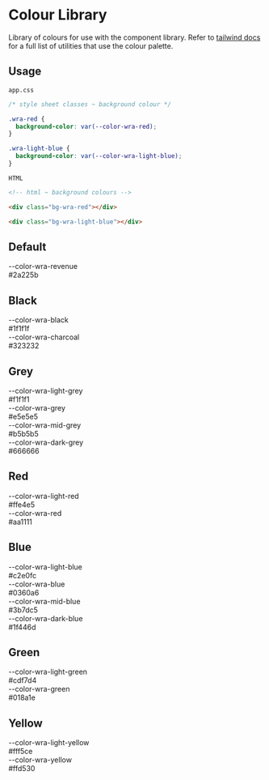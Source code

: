 
<Meta title="Resources/Colour library" />

# Colour Library

Library of colours for use with the component library. Refer to [tailwind docs](https://tailwindcss.com/docs/colors) for a full list of utilities that use the colour palette.

## Usage

`app.css`

```css
/* style sheet classes ~ background colour */

.wra-red {
  background-color: var(--color-wra-red);
}

.wra-light-blue {
  background-color: var(--color-wra-light-blue);
}
```

`HTML`

```html
<!-- html ~ background colours -->

<div class="bg-wra-red"></div>

<div class="bg-wra-light-blue"></div>
```

## Default

<div class="circle-row">
  <div class="circle-wrapper">
    <div class="circle bg-wra-revenue"></div>
    <div class="colour-name">--color-wra-revenue</div>
    <div class="colour-hex">#2a225b</div>
  </div>
</div>

## Black

<div class="circle-row">
<div class="circle-wrapper">
  <div class="circle bg-wra-black"></div>
  <div class="colour-name">--color-wra-black</div>
  <div class="colour-hex">#1f1f1f</div>
</div>

<div class="circle-wrapper">
  <div class="circle bg-wra-charcoal"></div>
  <div class="colour-name">--color-wra-charcoal</div>
  <div class="colour-hex">#323232</div>
</div>
</div>

## Grey

<div class="circle-row">
<div class="circle-wrapper">
  <div class="circle bg-wra-light-grey"></div>
  <div class="colour-name">--color-wra-light-grey</div>
  <div class="colour-hex">#f1f1f1</div>
</div>

<div class="circle-wrapper">
  <div class="circle bg-wra-grey"></div>
  <div class="colour-name">--color-wra-grey</div>
  <div class="colour-hex">#e5e5e5</div>
</div>

<div class="circle-wrapper">
  <div class="circle bg-wra-mid-grey"></div>
  <div class="colour-name">--color-wra-mid-grey</div>
  <div class="colour-hex">#b5b5b5</div>
</div>

<div class="circle-wrapper">
  <div class="circle bg-wra-dark-grey"></div>
  <div class="colour-name">--color-wra-dark-grey</div>
  <div class="colour-hex">#666666</div>
</div>
</div>

## Red

<div class="circle-row">
<div class="circle-wrapper">
  <div class="circle bg-wra-light-red"></div>
  <div class="colour-name">--color-wra-light-red</div>
  <div class="colour-hex">#ffe4e5</div>
</div>

<div class="circle-wrapper">
  <div class="circle bg-wra-red"></div>
  <div class="colour-name">--color-wra-red</div>
  <div class="colour-hex">#aa1111</div>
</div>
</div>

## Blue

<div class="circle-row">
<div class="circle-wrapper">
  <div class="circle bg-wra-light-blue"></div>
  <div class="colour-name">--color-wra-light-blue</div>
  <div class="colour-hex">#c2e0fc</div>
</div>

<div class="circle-wrapper">
  <div class="circle bg-wra-blue"></div>
  <div class="colour-name">--color-wra-blue</div>
  <div class="colour-hex">#0360a6</div>
</div>

<div class="circle-wrapper">
  <div class="circle bg-wra-mid-blue"></div>
  <div class="colour-name">--color-wra-mid-blue</div>
  <div class="colour-hex">#3b7dc5</div>
</div>

<div class="circle-wrapper">
  <div class="circle bg-wra-dark-blue"></div>
  <div class="colour-name">--color-wra-dark-blue</div>
  <div class="colour-hex">#1f446d</div>
</div>

</div>

## Green

<div class="circle-row">
<div class="circle-wrapper">
  <div class="circle bg-wra-light-green"></div>
  <div class="colour-name">--color-wra-light-green</div>
  <div class="colour-hex">#cdf7d4</div>
</div>

<div class="circle-wrapper">
  <div class="circle bg-wra-green"></div>
  <div class="colour-name">--color-wra-green</div>
  <div class="colour-hex">#018a1e</div>
</div>
</div>

## Yellow

<div class="circle-row">
<div class="circle-wrapper">
  <div class="circle bg-wra-light-yellow"></div>
  <div class="colour-name">--color-wra-light-yellow</div>
  <div class="colour-hex">#fff5ce</div>
</div>

<div class="circle-wrapper">
  <div class="circle bg-wra-yellow"></div>
  <div class="colour-name">--color-wra-yellow</div>
  <div class="colour-hex">#ffd530</div>
</div>
</div>

<style>
  {`
.circle {
  width: 100px;
  height: 100px;
  border-radius: 50%;
  outline: solid black 2px;
}

.circle-wrapper {
  display: flex;
  flex-direction: column;
  align-items: center;
  justify-content: center;
  padding: 16px 32px 16px 0px;
}

.circle-row {
  display: flex;
}

.colour-name {
  text-align: center;
  padding-top: 8px;
}

.colour-hex {
  text-align: center;
  font-weight: bold;
}
`}
</style>
